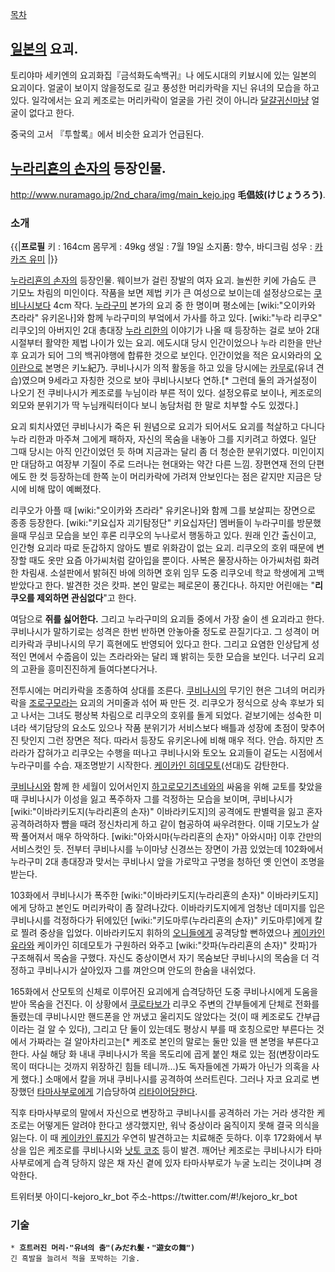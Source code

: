 [[목차]]

== [[일본]]의 요괴. ==
토리야마 세키엔의 요괴화집『금석화도속백귀』나 에도시대의 키뵤시에 있는 일본의 요괴이다. 얼굴이 보이지 않을정도로 길고 풍성한 머리카락을 지닌 유녀의 모습을 하고있다. 일각에서는 요괴 케조로는 머리카락이 얼굴을 가린 것이 아니라 [[달걀귀신]]마냥 얼굴이 없다고 한다.

중국의 고서 『투할록』에서 비슷한 요괴가 언급된다.

== [[누라리횬의 손자]]의 등장인물. ==
http://www.nuramago.jp/2nd_chara/img/main_kejo.jpg
'''毛倡妓(けじょうろう)'''. 

=== 소개 ===
{{|'''프로필'''
키 : 164cm
몸무게 : 49kg
생일 : 7월 19일
소지품: 향수, 바디크림
성우 : [[카카즈 유미]]
|}}

[[누라리횬의 손자]]의 등장인물. 웨이브가 걸린 장발의 여자 요괴. 늘씬한 키에 가슴도 큰 기모노 차림의 미인이다. 작품을 보면 제법 키가 큰 여성으로 보이는데 설정상으로는 [[쿠비나시]]보다 4cm 작다. [[누라구미]] 본가의 요괴 중 한 명이며 평소에는 [wiki:"오이카와 츠라라" 유키온나]와 함께 누라구미의 부엌에서 가사를 하고 있다. [wiki:"누라 리쿠오" 리쿠오]의 아버지인 2대 총대장 [[누라 리한]]의 이야기가 나올 때 등장하는 걸로 보아 2대 시절부터 활약한 제법 나이가 있는 요괴. 에도시대 당시 인간이었으나 누라 리한을 만난 후 요괴가 되어 그의 백귀야행에 합류한 것으로 보인다. 인간이었을 적은 요시와라의 [[오이란]]으로 본명은 키노紀乃. 쿠비나시가 의적 활동을 하고 있을 당시에는 [[카무로]](유녀 견습)였으며 9세라고 자칭한 것으로 보아 쿠비나시보다 연하.[* 그런데 둘의 과거설정이 나오기 전 쿠비나시가 케조로를 누님이라 부른 적이 있다. 설정오류로 보이나, 케조로의 외모와 분위기가 딱 누님캐릭터이다 보니 농담처럼 한 말로 치부할 수도 있겠다.]

요괴 퇴치사였던 쿠비나시가 죽은 뒤 원념으로 요괴가 되어서도 요괴를 척살하고 다니다 누라 리한과 마주쳐 그에게 패하자, 자신의 목숨을 내놓아 그를 지키려고 하였다. 일단 그때 당시는 아직 인간이었던 듯 하며 지금과는 달리 좀 더 청순한 분위기였다. 미인이지만 대담하고 여장부 기질이 주로 드러나는 현대와는 약간 다른 느낌. 장편연재 전의 단편에도 한 컷 등장하는데 한쪽 눈이 머리카락에 가려져 안보인다는 점은 같지만 지금은 당시에 비해 많이 예뻐졌다. 

리쿠오가 아플 때 [wiki:"오이카와 츠라라" 유키온나]와 함께 그를 보살피는 장면으로 종종 등장한다. [wiki:"키요십자 괴기탐정단" 키요십자단] 멤버들이 누라구미를 방문했을때 무심코 모습을 보인 후론 리쿠오의 누나로서 행동하고 있다. 원래 인간 출신이고, 인간형 요괴라 따로 둔갑하지 않아도 별로 위화감이 없는 요괴. 리쿠오의 호위 때문에 변장할 때도 옷만 요즘 아가씨처럼 갈아입을 뿐이다. 사복은 물장사하는 아가씨처럼 화려한 차림새. 소설판에서 밝혀진 바에 의하면 호위 임무 도중 리쿠오네 학교 학생에게 고백받았다고 한다. 발견한 것은 캇파. 본인 말로는 페로몬이 풍긴다나. 하지만 어린애는 "'''리쿠오를 제외하면 관심없다'''"고 한다.  

여담으로 '''쥐를 싫어한다.''' 그리고 누라구미의 요괴들 중에서 가장 술이 센 요괴라고 한다.쿠비나시가 말하기로는 성격은 한번 반하면 안놓아줄 정도로 끈질기다고. 그 성격이 머리카락과 쿠비나시의 무기 흑현에도 반영되어 있다고 한다. 그리고 요염한 인상답게 성적인 면에서 수줍음이 있는 츠라라와는 달리 꽤 밝히는 듯한 모습을 보인다. 너구리 요괴의 고환을 흥미진진하게 들여다본다거나. 

전투시에는 머리카락을 조종하여 상대를 조른다. [[쿠비나시]]의 무기인 현은 그녀의 머리카락을 [[조로구모]]라는 요괴의 거미줄과 섞어 짜 만든 것. 리쿠오가 정식으로 상속 후보가 되고 나서는 그녀도 평상복 차림으로 리쿠오의 호위를 돌게 되었다. 겉보기에는 성숙한 미녀라 색기담당의 요소도 있으나 작품 분위기가 서비스보다 배틀과 성장에 초점이 맞추어진 탓인지 그런 장면은 적다. 따라서 등장도 유키온나에 비해 매우 적다. 안습. 하지만 츠라라가 잡혀가고 리쿠오는 수행을 떠나고 쿠비나시와 토오노 요괴들이 겉도는 시점에서 누라구미를 수습. 재조명받기 시작한다. [[케이카인 히데모토]](선대)도 감탄한다.

[[쿠비나시]]와 함께 한 세월이 있어서인지 [[하고로모기츠네]]와의 싸움을 위해 교토를 찾았을 때 쿠비나시가 이성을 잃고 폭주하자 그를 걱정하는 모습을 보이며, 쿠비나시가 [wiki:"이바라키도지(누라리횬의 손자)" 이바라키도지]의 공격에도 판별력을 잃고 혼자 공격하려하자 뺨을 때려 정신차리게 하고 같이 협공하여 싸우려한다. 이때 기모노가 살짝 풀어져서 매우 하악하다. [wiki:"아와시마(누라리횬의 손자)" 아와시마] 이후 간만의 서비스컷인 듯. 전부터 쿠비나시를 누이마냥 신경쓰는 장면이 가끔 있었는데 102화에서 누라구미 2대 총대장과 맞서는 쿠비나시 앞을 가로막고 구명을 청하던 옛 인연이 조명을 받는다.

103화에서 쿠비나시가 폭주한 [wiki:"이바라키도지(누라리횬의 손자)" 이바라키도지]에게 당하고 본인도 머리카락이 좀 잘려나갔다. 이바라키도지에게 엄청난 데미지를 입은 쿠비나시를 걱정하다가 뒤에있던 [wiki:"키도마루(누라리횬의 손자)" 키도마루]에게 칼로 찔려 중상을 입었다. 이바라키도지 휘하의 [[오니]]들에게 공격당할 뻔하였으나 [[케이카인 유라]]와 케이카인 히데모토가 구원하러 와주고 [wiki:"캇파(누라리횬의 손자)" 캇파]가 구조해줘서 목숨을 구했다. 자신도 중상이면서 자기 목숨보단 쿠비나시의 목숨을 더 걱정하고 쿠비나시가 살아있자 그를 껴안으며 안도의 한숨을 내쉬었다. 

165화에서 산모토의 신체로 이루어진 요괴에게 습격당하던 도중 쿠비나시에게 도움을 받아 목숨을 건진다. 이 상황에서 [[쿠로타보]]가 리쿠오 주변의 간부들에게 단체로 전화를 돌렸는데 쿠비나시만 핸드폰을 안 꺼냈고 울리지도 않았다는 것(이 때 케조로도 간부급이라는 걸 알 수 있다), 그리고 단 둘이 있는데도 평상시 부를 때 호칭으로만 부른다는 것에서 가짜라는 걸 알아차리고는[* 케조로 본인의 말로는 둘만 있을 땐 본명을 부른다고 한다. 사실 해당 화 내내 쿠비나시가 목을 목도리에 곱게 붙인 채로 있는 점(변장이라도 목이 떠다니는 것까지 위장하긴 힘들 테니까...)도 독자들에겐 가짜가 아닌가 의혹을 사게 했다.] 소매에서 칼을 꺼내 쿠비나시를 공격하여 쓰러트린다. 그러나 자코 요괴로 변장했던 [[타마사부로]]에게 기습당하여 [[리타이어]]당한다.

직후 타마사부로의 말에서 자신으로 변장하고 쿠비나시를 공격하러 가는 거라 생각한 케조로는 어떻게든 알려야 한다고 생각했지만, 워낙 중상이라 움직이지 못해 결국 의식을 잃는다. 이 때 [[케이카인 류지]]가 우연히 발견하고는 치료해준 듯하다. 이후 172화에서 부상을 입은 케조로를 쿠비나시와 [[낫토 코조]] 등이 발견. 깨어난 케조로는 쿠비나시가 타마사부로에게 습격 당하지 않은 채 자신 곁에 있자 타마사부로가 누굴 노리는 것이냐며 경악한다. 

트위터봇
아이디-kejoro_kr_bot
주소-https://twitter.com/#!/kejoro_kr_bot
=== 기술 ===
 * '''흐트러진 머리·"유녀의 춤"(みだれ髪・"遊女の舞")'''
 긴 흑발을 늘려서 적을 포박하는 기술.
